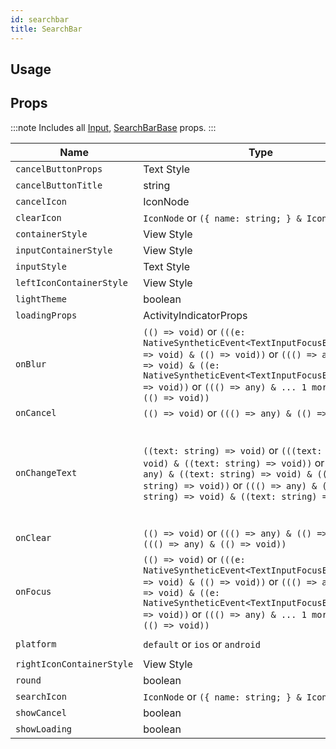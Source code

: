 ```yaml
---
id: searchbar
title: SearchBar
---
```



## Usage

<Usage />

## Props

:::note
Includes all [Input](/docs/documentation/input#props), [SearchBarBase](/docs/documentation/searchbarbase#props) props.
:::

<div class='table-responsive'>

| Name                      | Type                                                                                                                                                                                                                                                  | Default              | Description                                                                                                               |
| ------------------------- | ----------------------------------------------------------------------------------------------------------------------------------------------------------------------------------------------------------------------------------------------------- | -------------------- | ------------------------------------------------------------------------------------------------------------------------- |
| `cancelButtonProps`       | Text Style                                                                                                                                                                                                                                            |                      |                                                                                                                           |
| `cancelButtonTitle`       | string                                                                                                                                                                                                                                                |                      |                                                                                                                           |
| `cancelIcon`              | IconNode                                                                                                                                                                                                                                              |                      |                                                                                                                           |
| `clearIcon`               | `IconNode` or `({ name: string; } & IconNode)`                                                                                                                                                                                                        |                      |                                                                                                                           |
| `containerStyle`          | View Style                                                                                                                                                                                                                                            |                      |                                                                                                                           |
| `inputContainerStyle`     | View Style                                                                                                                                                                                                                                            |                      |                                                                                                                           |
| `inputStyle`              | Text Style                                                                                                                                                                                                                                            |                      |                                                                                                                           |
| `leftIconContainerStyle`  | View Style                                                                                                                                                                                                                                            |                      |                                                                                                                           |
| `lightTheme`              | boolean                                                                                                                                                                                                                                               |                      |                                                                                                                           |
| `loadingProps`            | ActivityIndicatorProps                                                                                                                                                                                                                                |                      |                                                                                                                           |
| `onBlur`                  | `(() => void)` or `(((e: NativeSyntheticEvent<TextInputFocusEventData>) => void) & (() => void))` or `((() => any) & (() => void) & ((e: NativeSyntheticEvent<TextInputFocusEventData>) => void))` or `((() => any) & ... 1 more ... & (() => void))` |                      | Callback that is called when the text input is blurred                                                                    |
| `onCancel`                | `(() => void)` or `((() => any) & (() => void))`                                                                                                                                                                                                      |                      |                                                                                                                           |
| `onChangeText`            | `((text: string) => void)` or `(((text: string) => void) & ((text: string) => void))` or `((() => any) & ((text: string) => void) & ((text: string) => void))` or `((() => any) & ((text: string) => void) & ((text: string) => void))`               |                      | Callback that is called when the text input's text changes.Changed text is passed as an argument to the callback handler. |
| `onClear`                 | `(() => void)` or `((() => any) & (() => void))` or `((() => any) & (() => void))`                                                                                                                                                                    |                      |                                                                                                                           |
| `onFocus`                 | `(() => void)` or `(((e: NativeSyntheticEvent<TextInputFocusEventData>) => void) & (() => void))` or `((() => any) & (() => void) & ((e: NativeSyntheticEvent<TextInputFocusEventData>) => void))` or `((() => any) & ... 1 more ... & (() => void))` |                      | Callback that is called when the text input is focused                                                                    |
| `platform`                | `default` or `ios` or `android`                                                                                                                                                                                                                       | `'default' as const` |                                                                                                                           |
| `rightIconContainerStyle` | View Style                                                                                                                                                                                                                                            |                      |                                                                                                                           |
| `round`                   | boolean                                                                                                                                                                                                                                               |                      |                                                                                                                           |
| `searchIcon`              | `IconNode` or `({ name: string; } & IconNode)`                                                                                                                                                                                                        |                      |                                                                                                                           |
| `showCancel`              | boolean                                                                                                                                                                                                                                               |                      |                                                                                                                           |
| `showLoading`             | boolean                                                                                                                                                                                                                                               |                      |                                                                                                                           |

</div>
